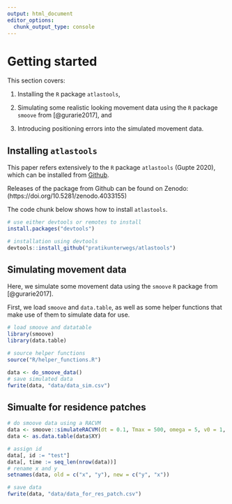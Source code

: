 ```yaml
---
output: html_document
editor_options: 
  chunk_output_type: console
---
```


# Getting started

This section covers:

1. Installing the `R` package `atlastools`,

2. Simulating some realistic looking movement data using the `R` package `smoove` from [@gurarie2017], and

3. Introducing positioning errors into the simulated movement data.

## Installing `atlastools`

This paper refers extensively to the `R` package `atlastools` (Gupte 2020), which can be installed from [Github](https://github.com/pratikunterwegs/atlastools). 

Releases of the package from Github can be found on Zenodo: (https://doi.org/10.5281/zenodo.4033155) 

The code chunk below shows how to install `atlastools`.

```r
# use either devtools or remotes to install
install.packages("devtools")

# installation using devtools
devtools::install_github("pratikunterwegs/atlastools")
```

## Simulating movement data

Here, we simulate some movement data using the `smoove` `R` package from [@gurarie2017].

First, we load `smoove` and `data.table`, as well as some helper functions that make use of them to simulate data for use.

```r
# load smoove and datatable
library(smoove)
library(data.table)

# source helper functions
source("R/helper_functions.R")
```

```r
data <- do_smoove_data()
# save simulated data
fwrite(data, "data/data_sim.csv")
```

## Simualte for residence patches

```r
# do smoove data using a RACVM
data <- smoove::simulateRACVM(dt = 0.1, Tmax = 500, omega = 5, v0 = 1, mu = 0.1)
data <- as.data.table(data$XY)

# assign id
data[, id := "test"]
data[, time := seq_len(nrow(data))]
# rename x and y
setnames(data, old = c("x", "y"), new = c("y", "x"))

# save data
fwrite(data, "data/data_for_res_patch.csv")
```

